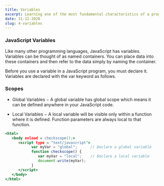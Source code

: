```yaml
---
title: Variables
excerpt: Learning one of the most fundamental characteristics of a programming language
date: 31-12-2020
slug: 4-variables
---
```


### JavaScript Variables

Like many other programming languages, JavaScript has variables. Variables can be thought of as named containers. You can place data into these containers and then refer to the data simply by naming the container.

Before you use a variable in a JavaScript program, you must declare it. Variables are declared with the var keyword as follows.

### Scopes

-   Global Variables − A global variable has global scope which means it can be defined anywhere in your JavaScript code.

-   Local Variables − A local variable will be visible only within a function where it is defined. Function parameters are always local to that function.

```html:index.html
<html>
   <body onload = checkscope();>
      <script type = "text/javascript">
            var myVar = "global";      // Declare a global variable
            function checkscope() {
               var myVar = "local";    // Declare a local variable
               document.write(myVar);
            }
      </script>
   </body>
</html>
```
